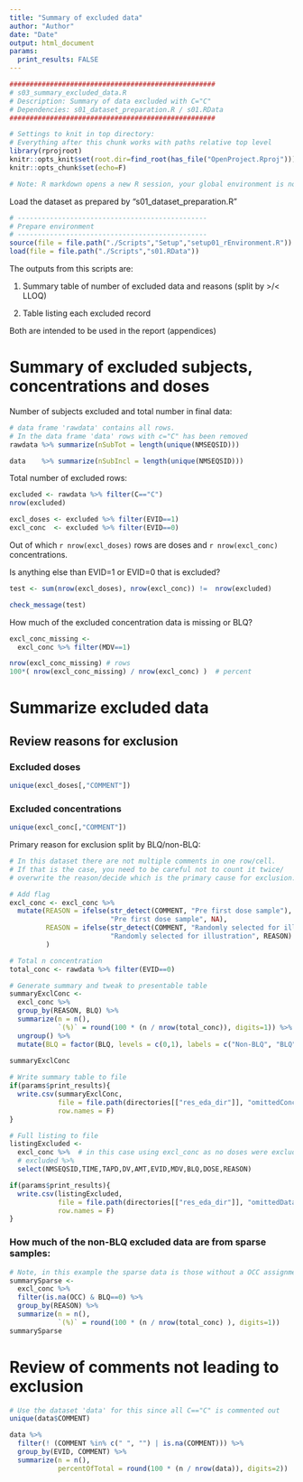 ```yaml
---
title: "Summary of excluded data"
author: "Author"
date: "Date"
output: html_document
params:
  print_results: FALSE
---
```


```r
###################################################
# s03_summary_excluded_data.R
# Description: Summary of data excluded with C="C"
# Dependencies: s01_dataset_preparation.R / s01.RData
###################################################

# Settings to knit in top directory:
# Everything after this chunk works with paths relative top level
library(rprojroot)
knitr::opts_knit$set(root.dir=find_root(has_file("OpenProject.Rproj"))) 
knitr::opts_chunk$set(echo=F)

# Note: R markdown opens a new R session, your global environment is not available.
```

Load the dataset as prepared by "s01_dataset_preparation.R"
```r
# -----------------------------------------------
# Prepare environment
# -----------------------------------------------
source(file = file.path("./Scripts","Setup","setup01_rEnvironment.R"))
load(file = file.path("./Scripts","s01.RData"))

```

The outputs from this scripts are: 

  1. Summary table of number of excluded data and reasons (split by >/< LLOQ)
  
  2. Table listing each excluded record
  
Both are intended to be used in the report (appendices)


# Summary of excluded subjects, concentrations and doses
Number of subjects excluded and total number in final data:
```r
# data frame 'rawdata' contains all rows. 
# In the data frame 'data' rows with c="C" has been removed
rawdata %>% summarize(nSubTot = length(unique(NMSEQSID)))

data    %>% summarize(nSubIncl = length(unique(NMSEQSID)))
```

Total number of excluded rows: 
```r
excluded <- rawdata %>% filter(C=="C")
nrow(excluded)

excl_doses <- excluded %>% filter(EVID==1)
excl_conc  <- excluded %>% filter(EVID==0)
```

Out of which `r nrow(excl_doses)` rows are doses and `r nrow(excl_conc)` concentrations.

Is anything else than EVID=1 or EVID=0 that is excluded?
```r
test <- sum(nrow(excl_doses), nrow(excl_conc)) !=  nrow(excluded)

check_message(test)
```

How much of the excluded concentration data is missing or BLQ?
```r
excl_conc_missing <- 
  excl_conc %>% filter(MDV==1)

nrow(excl_conc_missing) # rows
100*( nrow(excl_conc_missing) / nrow(excl_conc) )  # percent
```


# Summarize excluded data

## Review reasons for exclusion
### Excluded doses
```r
unique(excl_doses[,"COMMENT"])
```

### Excluded concentrations
```r
unique(excl_conc[,"COMMENT"])
```

Primary reason for exclusion split by BLQ/non-BLQ:
```r
# In this dataset there are not multiple comments in one row/cell. 
# If that is the case, you need to be careful not to count it twice/
# overwrite the reason/decide which is the primary cause for exclusion.

# Add flag
excl_conc <- excl_conc %>% 
  mutate(REASON = ifelse(str_detect(COMMENT, "Pre first dose sample"), 
                         "Pre first dose sample", NA),
         REASON = ifelse(str_detect(COMMENT, "Randomly selected for illustration"), 
                         "Randomly selected for illustration", REASON)
         )

# Total n concentration 
total_conc <- rawdata %>% filter(EVID==0)

# Generate summary and tweak to presentable table
summaryExclConc <- 
  excl_conc %>%
  group_by(REASON, BLQ) %>% 
  summarize(n = n(), 
            `(%)` = round(100 * (n / nrow(total_conc)), digits=1)) %>% 
  ungroup() %>% 
  mutate(BLQ = factor(BLQ, levels = c(0,1), labels = c("Non-BLQ", "BLQ")))
  
summaryExclConc
```


```r
# Write summary table to file
if(params$print_results){
  write.csv(summaryExclConc,
            file = file.path(directories[["res_eda_dir"]], "omittedConcDataSummary.csv"),
            row.names = F)
}

# Full listing to file
listingExcluded <- 
  excl_conc %>%  # in this case using excl_conc as no doses were excluded
  # excluded %>% 
  select(NMSEQSID,TIME,TAPD,DV,AMT,EVID,MDV,BLQ,DOSE,REASON)

if(params$print_results){
  write.csv(listingExcluded,
            file = file.path(directories[["res_eda_dir"]], "omittedDataListing.csv"),
            row.names = F)
}
```


### How much of the non-BLQ excluded data are from sparse samples:
```r
# Note, in this example the sparse data is those without a OCC assignment
summarySparse <- 
  excl_conc %>%
  filter(is.na(OCC) & BLQ==0) %>% 
  group_by(REASON) %>% 
  summarize(n = n(), 
            `(%)` = round(100 * (n / nrow(total_conc) ), digits=1))
summarySparse
```



# Review of comments not leading to exclusion
```r
# Use the dataset 'data' for this since all C=="C" is commented out
unique(data$COMMENT)

data %>%
  filter(! (COMMENT %in% c(" ", "") | is.na(COMMENT))) %>% 
  group_by(EVID, COMMENT) %>% 
  summarize(n = n(), 
            percentOfTotal = round(100 * (n / nrow(data)), digits=2))
```

